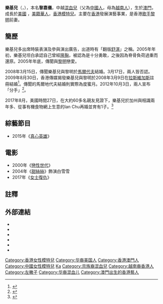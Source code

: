 {{藝人
| 姓名     = 樂基兒
| 類型     = 模特兒
| 圖片     = 
| 圖片說明 = 
| 羅馬拼音  = Lai Ga Yi
| 英文名   = Gaile Lok
| 本名     = 黎嘉儀
| 出生日期 = {{birth date and age|1980|8|22}}
| 出生地點 = {{MAC-1976}}
| 逝世日期 = 
| 逝世地點 = 
| 民族     = 中越[[混血兒|混血兒]]
| 教育程度 = [[香港藝術學院|香港藝術學院]]藝術系[[學士|學士]]
| 職業     = [[模特兒|模特兒]]
| 語言     = [[廣東話|廣東話]]、[[英語|英語]]、[[普通話|普通話]]、[[北京話|北京話]]
| 國籍     = {{CNMO}}<br>{{USA}}
| 出身地   = {{HKG}}
| 出道日期 = 2000年
| 出道作   = 《戀性世代》
| 代表作   = 《[[甜絲絲|甜絲絲]]》
| 活躍年代 = 2000年至今
| 配偶     = {{marriage|[[黎明|黎明]]|2008-3-9|2012-10-3|reason=div}}<br>{{marriage|朱智豪（Ian）|2017-8-27}}
| 兒女     = 1子
| 父母     = 
| 經紀公司 = Calcarries Model 
| 網站     = {{URL|www.cal-carries.com}}
| IMDb    = 1847025
}}

'''樂基兒'''（{{lang-en|'''Gaile Lok'''}}，{{bd|1980年|8月22日|catIdx=L}}），本名'''黎嘉儀'''，中越[[混血兒|混血兒]]（父為[[中國人|中國人]]，母為[[京族|越南人]]），生於[[澳門|澳門]]，成長於[[美國|美國]] ，[[美籍華人|美籍華人]]，[[香港|香港]][[模特兒|模特兒]]。主要在[[香港|香港]]發展演藝事業，是香港[[歌手|歌手]][[黎明|黎明]]前妻。

== 簡歷 ==
樂基兒多出席時裝表演及參與演出廣告，出道時有「翻版[[舒淇|舒淇]]」之稱。2005年年初，樂基兒坦白承認自己曾經[[隆胸|隆胸]]，被認為是十分勇敢，之後因為脊骨負荷過重而還原。2005年年底，傳聞與[[黎明|黎明]]戀愛。

2008年3月15日，傳聞樂基兒與黎明於[[馬爾代夫|馬爾代夫]]結婚。3月17日，兩人皆否認。2009年8月30日，香港傳媒揭發樂基兒與黎明於2008年3月9日在[[拉斯維加斯|拉斯維加斯]]註冊結婚<ref>{{cite news|language =中文|author =張俊銘|url =https://hk.appledaily.com/entertainment/art/20090910/13192305|title =兩老友證婚 黎明婚書揭超豪酒店娶妻|publisher =蘋果日報|date =2009年9月10日|7 =|accessdate =2019年2月14日|archive-date =2019年6月10日|archive-url =https://web.archive.org/web/20190610042507/https://hk.appledaily.com/entertainment/art/20090910/13192305|dead-url =yes}}</ref>。傳聞的馬爾地代夫結婚則實際為度蜜月。2012年10月3日，兩人宣布「分手」<ref>{{cite news|language =中文|url =http://orientaldaily.on.cc/cnt/entertainment/20121004/00282_001.html|title =黎明 樂基兒發聲明離婚|publisher =東方日報|date =2012年10月4日|6 =|accessdate =2019年2月14日|archive-date =2012年11月5日|archive-url =https://web.archive.org/web/20121105215911/http://orientaldaily.on.cc/cnt/entertainment/20121004/00282_001.html|dead-url =no}}</ref>。

2017年8月，美國時間27日，在大約60多名親友見證下，樂基兒於加州與相識兩年多、從事有機食物網上生意的Ian Chu再婚並育有1子。<ref>{{Cite web |url=http://bka.mpweekly.com/focus/local/37%E6%AD%B2%E6%A8%82%E5%9F%BA%E5%85%92%E7%BE%8E%E5%9C%8B%E5%86%8D%E5%A9%9A-%E8%AE%9A%E8%80%81%E5%85%AC100%E5%88%86-%E7%94%9Fb%E9%A0%86%E5%85%B6%E8%87%AA%E7%84%B6?cat=2 |title=37歲樂基兒美國再婚 讚老公100分 生B順其自然 |access-date=2017-08-30 |archive-date=2018-07-06 |archive-url=https://web.archive.org/web/20180706021829/https://bka.mpweekly.com/focus/local/37%E6%AD%B2%E6%A8%82%E5%9F%BA%E5%85%92%E7%BE%8E%E5%9C%8B%E5%86%8D%E5%A9%9A-%E8%AE%9A%E8%80%81%E5%85%AC100%E5%88%86-%E7%94%9Fb%E9%A0%86%E5%85%B6%E8%87%AA%E7%84%B6?cat=2 |dead-url=no }}</ref>

==綜藝節目==
*2015年《[[真心英雄_(电视节目)|真心英雄]]》

==電影==
*2000年《[[戀性世代|戀性世代]]》
*2004年《[[甜絲絲|甜絲絲]]》飾演白雪雪
*2017年《[[女士復仇|女士復仇]]》

==註釋==
{{reflist}}

== 外部連結 ==
*{{Sinaweibo|u/5590756922}}
*{{instagram|gaileofficial}}
*{{imdb name|1847025}}
*{{hkmdb name|13804}}
*{{douban people}}
*{{Mtime people|1161004}}
{{DEFAULTSORT:Lai}}
[[Category:香港女性模特兒|Category:香港女性模特兒]]
[[Category:华裔美国人|Category:华裔美国人]]
[[Category:香港澳門人|Category:香港澳門人]]
[[Category:中國女性模特兒|Category:中國女性模特兒]]
[[Category:黎姓|Ka]]
[[Category:京族裔混血兒|Category:京族裔混血兒]]
[[Category:越南裔香港人|Category:越南裔香港人]]
[[Category:左撇子|Category:左撇子]]
[[Category:华裔混血儿|Category:华裔混血儿]]
[[Category:澳門出生的香港藝人|Category:澳門出生的香港藝人]]